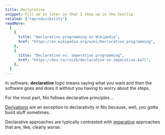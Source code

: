 ```yaml
---
title: Declarative
snippet: Fill me in later so that I show up in the tooltip
related: ["reproducibility"]
readMore:
  [
    {
      title: "Declarative programming on Wikipedia",
      href: "https://en.wikipedia.org/wiki/Declarative_programming",
    },
    {
      title: "Declarative vs. imperative programming",
      href: "https://dev.to/ruizb/declarative-vs-imperative-4a7l",
    },
  ]
---
```


In software, **declarative** logic means saying what you want and then the software goes and does it without you having to worry about the steps.

For the most part, Nix follows declarative principles...

[Derivations](/concepts/derivation) are an exception to declarativity in Nix because, well, you gotta build stuff sometimes.

Declarative approaches are typically contrasted with [imperative] approaches that are, like, clearly worse.

[imperative]: https://en.wikipedia.org/wiki/Imperative_programming
